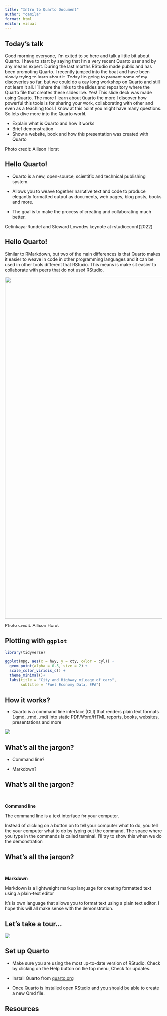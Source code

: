```yaml
---
title: "Intro to Quarto Document"
author: "camila"
format: html
editor: visual
---
```


## Today's talk {.title-top-light background-image="images/horst-quarto-meteor-transparent.png" aria-label="A meteor where the head of the meteor is the Quarto logo."}

::: notes
Good morning everyone, I'm exited to be here and talk a little bit about Quarto. I have to start by saying that I'm a very recent Quarto user and by any means expert. During the last months RStudio made public and has been promoting Quarto. I recently jumped into the boat and have been slowly trying to learn about it. Today I'm going to present some of my discoveries so far, but we could do a day long workshop on Quarto and still not learn it all. I'll share the links to the slides and repository where the Quarto file that creates these slides live. Yes! This slide deck was made using Quarto. The more I learn about Quarto the more I discover how powerful this tools is for sharing your work, collaborating with other and even as a teaching tool. I know at this point you might have many questions. So lets dive more into the Quarto world.
:::

-   Explain what is Quarto and how it works
-   Brief demonstration
-   Show a website, book and how this presentation was created with Quarto

::: footer
Photo credit: Allison Horst
:::

## Hello Quarto!

-   Quarto is a new, open-source, scientific and technical publishing system.

-   Allows you to weave together narrative text and code to produce elegantly formatted output as documents, web pages, blog posts, books and more.

-   The goal is to make the process of creating and collaborating much better.

::: footer
Cetinkaya-Rundel and Steward Lowndes keynote at rstudio::conf(2022)
:::

## Hello Quarto!

::: notes
Similar to RMarkdown, but two of the main differences is that Quarto makes it easier to weave in code in other programming languages and it can be used in other tools different that RStudio. This means is make sit easier to collaborate with peers that do not used RStudio.
:::

![](images/horst_quarto_schematic.png){fig-align="center" width="1100px" fig-alt="A schematic representing the multi-language input (e.g. Python, R, Observable, Julia) and multi-format output (e.g. PDF, html, Word documents, and more) versatility of Quarto."}

::: footer
Photo credit: Allison Horst
:::

## Plotting with `ggplot`

```r
library(tidyverse)

ggplot(mpg, aes(x = hwy, y = cty, color = cyl)) +
  geom_point(alpha = 0.5, size = 2) +
  scale_color_viridis_c() +
  theme_minimal()+
  labs(title = "City and Highway mileage of cars",
       subtitle = "Fuel Economy Data, EPA")

```

## How it works?

-   Quarto is a command line interface (CLI) that renders plain text formats (.qmd, .rmd, .md) into static PDF/Word/HTML reports, books, websites, presentations and more

![](images/horst_qmd_render_schema.png){fig-alt="A schematic representing rendering of Quarto documents from .qmd, to knitr or jupyter, to plain text markdown, then converted by pandoc into any number of output types including html, PDF, or Word document." fig-align="center"}

## What's all the jargon?

-   Command line?

-   Markdown?

## What's all the jargon?

<br>

**Command line**

The command line is a text interface for your computer.

::: notes
Instead of clicking on a button on to tell your computer what to do, you tell the your computer what to do by typing out the command. The space where you type in the commands is called terminal. I'll try to show this when we do the demonstration
:::

## What's all the jargon?

<br>

**Markdown**

Markdown is a lightweight markup language for creating formatted text using a plain-text editor

::: notes
It's is own language that allows you to format text using a plain text editor. I hope this will all make sense with the demonstration.
:::

## Let's take a tour...

![](images/horst_quarto_penguins_teach.png){fig-alt="teaching-quarto"}

## Set up Quarto

-   Make sure you are using the most up-to-date version of RStudio. Check by clicking on the Help button on the top menu, Check for updates.

-   Install Quarto from [quarto.org](https://quarto.org/docs/get-started/)

-   Once Quarto is installed open RStudio and you should be able to create a new Qmd file.

## Resources
